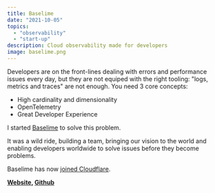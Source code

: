 ```yaml
---
title: Baselime
date: "2021-10-05"
topics: 
  - "observability"
  - "start-up"
description: Cloud observability made for developers
image: baselime.png
---
```


Developers are on the front-lines dealing with errors and performance issues every day, but they are not equiped with the right tooling: "logs, metrics and traces" are not enough. You need 3 core concepts:
- High cardinality and dimensionality
- OpenTelemetry
- Great Developer Experience

I started [Baselime](https://baselime.io) to solve this problem.

It was a wild ride, building a team, bringing our vision to the world and enabling developers worldwide to solve issues before they become problems.

Baselime has now [joined Cloudflare](https://blog.cloudflare.com/cloudflare-acquires-baselime-expands-observability-capabilities).


**[Website](https://baselime.io), [Github](https://github.com/baselime)**
